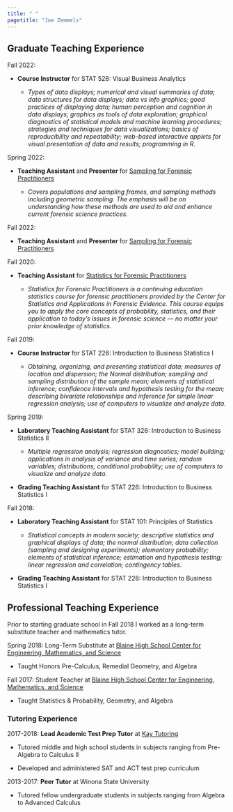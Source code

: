 ```yaml
---
title: " "
pagetitle: "Joe Zemmels"
---
```


<link rel="stylesheet" href="styles.css" type="text/css">
<link rel="stylesheet" href="academicicons/css/academicicons.min.css"/>

## Graduate Teaching Experience

Fall 2022: 

  - **Course Instructor** for STAT 528: Visual Business Analytics

    - *Types of data displays; numerical and visual summaries of data; data structures for data displays; data vs info graphics; good practices of displaying data; human perception and cognition in data displays; graphics as tools of data exploration; graphical diagnostics of statistical models and machine learning procedures; strategies and techniques for data visualizations; basics of reproducibility and repeatability; web-based interactive applets for visual presentation of data and results; programming in R.*

Spring 2022: 

  - **Teaching Assistant** and **Presenter** for [Sampling for Forensic Practitioners](https://forensicstats.org/blog/portfolio/sampling-for-forensic-practitioners-spring2022/)

    - *Covers populations and sampling frames, and sampling methods including geometric sampling. The emphasis will be on understanding how these methods are used to aid and enhance current forensic science practices.*

Fall 2022: 

  - **Teaching Assistant** and **Presenter** for [Sampling for Forensic Practitioners](https://forensicstats.org/blog/portfolio/sampling-for-forensic-practitioners-spring2022/)

Fall 2020: 

  - **Teaching Assistant** for [Statistics for Forensic Practitioners](https://forensicstats.org/course-statistics-for-forensic-practitioners/)

    - *Statistics for Forensic Practitioners is a continuing education statistics course for forensic practitioners provided by the Center for Statistics and Applications in Forensic Evidence. This course equips you to apply the core concepts of probability, statistics, and their application to today’s issues in forensic science –– no matter your prior knowledge of statistics.*

Fall 2019: 

  - **Course Instructor** for STAT 226: Introduction to Business Statistics I
      
      - *Obtaining, organizing, and presenting statistical data; measures of location and dispersion; the Normal distribution; sampling and sampling distribution of the sample mean; elements of statistical inference; confidence intervals and hypothesis testing for the mean; describing bivariate relationships and inference for simple linear regression analysis; use of computers to visualize and analyze data.*

Spring 2019: 

  - **Laboratory Teaching Assistant** for STAT 326: Introduction to Business Statistics II

    - *Multiple regression analysis; regression diagnostics; model building; applications in analysis of variance and time series; random variables; distributions; conditional probability; use of computers to visualize and analyze data.*

  - **Grading Teaching Assistant** for STAT 226: Introduction to Business Statistics I

Fall 2018: 
  
  - **Laboratory Teaching Assistant** for STAT 101: Principles of Statistics

    - *Statistical concepts in modern society; descriptive statistics and graphical displays of data; the normal distribution; data collection (sampling and designing experiments); elementary probability; elements of statistical inference; estimation and hypothesis testing; linear regression and correlation; contingency tables.*

  - **Grading Teaching Assistant** for STAT 226: Introduction to Business Statistics I

## Professional Teaching Experience

Prior to starting graduate school in Fall 2018 I worked as a long-term substitute teacher and mathematics tutor.

Spring 2018: Long-Term Substitute at [Blaine High School Center for Engineering, Mathematics, and Science](https://www.ahschools.us/bhs)

- Taught Honors Pre-Calculus, Remedial Geometry, and Algebra

Fall 2017: Student Teacher at [Blaine High School Center for Engineering, Mathematics, and Science](https://www.ahschools.us/bhs)

- Taught Statistics & Probability, Geometry, and Algebra

### Tutoring Experience

2017-2018: **Lead Academic Test Prep Tutor** at [Kay Tutoring](https://www.kaytutoring.com/)

  - Tutored middle and high school students in subjects ranging from Pre-Algebra to Calculus II
  
  - Developed and administered SAT and ACT test prep curriculum

2013-2017: **Peer Tutor** at Winona State University

  - Tutored fellow undergraduate students in subjects ranging from Algebra to Advanced Calculus

